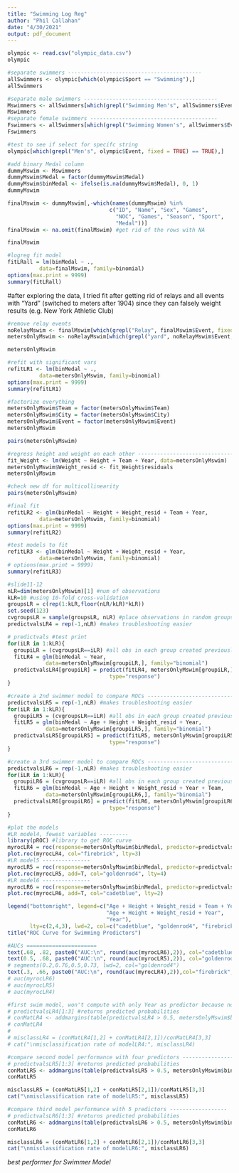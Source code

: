 ---
title: "Swimming Log Reg"
author: "Phil Callahan"
date: "4/30/2021"
output: pdf_document
---
```{r, warning=F}
olympic <- read.csv("olympic_data.csv")
olympic
```

```{r, warning=F}
#separate swimmers ------------------------------------------
allSwimmers <- olympic[which(olympic$Sport == "Swimming"),]
allSwimmers

#separate male swimmers ------------------------------------------
Mswimmers <- allSwimmers[which(grepl("Swimming Men's", allSwimmers$Event, fixed=TRUE) == TRUE),]
Mswimmers
#separate female swimmers ----------------------------------------
Fswimmers <- allSwimmers[which(grepl("Swimming Women's", allSwimmers$Event, fixed=TRUE) == TRUE),]
Fswimmers
```

```{r, warning=F}
#test to see if select for specifc string
olympic[which(grepl("Men's", olympic$Event, fixed = TRUE) == TRUE),]

```

```{r, warning=F}
#add binary Medal column
dummyMswim <- Mswimmers
dummyMswim$Medal = factor(dummyMswim$Medal)
dummyMswim$binMedal <- ifelse(is.na(dummyMswim$Medal), 0, 1)
dummyMswim
```

```{r, warning=F}
finalMswim <- dummyMswim[,-which(names(dummyMswim) %in% 
                                c("ID", "Name", "Sex", "Games",
                                  "NOC", "Games", "Season", "Sport",
                                  "Medal"))]
finalMswim <- na.omit(finalMswim) #get rid of the rows with NA

finalMswim
```

```{r, warning=FALSE}
#logreg fit model 
fitLRall = lm(binMedal ~ .,
          data=finalMswim, family=binomial)
options(max.print = 9999)
summary(fitLRall)
```

#after exploring the data, I tried fit after getting rid of relays and all events with "Yard" (switched to meters after 1904) since they can falsely weight results (e.g. New York Athletic Club)
```{r}
#remove relay events
noRelayMswim <- finalMswim[which(grepl("Relay", finalMswim$Event, fixed=TRUE) == FALSE),]
metersOnlyMswim <- noRelayMswim[which(grepl("yard", noRelayMswim$Event, fixed=TRUE) == FALSE),]

metersOnlyMswim
```

```{r}
#refit with significant vars
refitLR1 <- lm(binMedal ~ .,
          data=metersOnlyMswim, family=binomial)
options(max.print = 9999)
summary(refitLR1)
```

```{r}
#factorize everything
metersOnlyMswim$Team = factor(metersOnlyMswim$Team)
metersOnlyMswim$City = factor(metersOnlyMswim$City)
metersOnlyMswim$Event = factor(metersOnlyMswim$Event)
metersOnlyMswim
```
```{r}
pairs(metersOnlyMswim)
```
```{r}
#regress height and weight on each other ----------------------------------------
fit_Weight <- lm(Weight ~ Height + Team + Year, data=metersOnlyMswim)
metersOnlyMswim$Weight_resid <- fit_Weight$residuals
metersOnlyMswim
```
```{r}
#check new df for multicollinearity
pairs(metersOnlyMswim)
```

```{r}
#final fit
refitLR2 <- glm(binMedal ~ Height + Weight_resid + Team + Year,
          data=metersOnlyMswim, family=binomial)
options(max.print = 9999)
summary(refitLR2)
```
```{r}
#test models to fit
refitLR3 <- glm(binMedal ~ Height + Weight_resid + Year,
          data=metersOnlyMswim, family=binomial)
# options(max.print = 9999)
summary(refitLR3)
```

```{r}
#slide11-12
nLR=dim(metersOnlyMswim)[1] #num of observations
kLR=10 #using 10-fold cross-validation
groupsLR = c(rep(1:kLR,floor(nLR/kLR)*kLR))
set.seed(123)
cvgroupsLR = sample(groupsLR, nLR) #place observations in random groups
predictvalsLR4 = rep(-1,nLR) #makes troubleshooting easier

# predictvals #test print
for(iLR in 1:kLR){
  groupiLR = (cvgroupsLR==iLR) #all obs in each group created previously
  fitLR4 = glm(binMedal ~ Year,
            data=metersOnlyMswim[groupiLR,], family="binomial")
  predictvalsLR4[groupiLR] = predict(fitLR4, metersOnlyMswim[groupiLR,],
                                type="response")
}
```

```{r, warning=F}

#create a 2nd swimmer model to compare ROCs ----------------------------------
predictvalsLR5 = rep(-1,nLR) #makes troubleshooting easier
for(iLR in 1:kLR){
  groupiLR5 = (cvgroupsLR==iLR) #all obs in each group created previously
  fitLR5 = glm(binMedal ~ Age + Height + Weight_resid + Year,
            data=metersOnlyMswim[groupiLR5,], family="binomial")
  predictvalsLR5[groupiLR5] = predict(fitLR5, metersOnlyMswim[groupiLR5,],
                                type="response")
}
```

```{r}
#create a 3rd swimmer model to compare ROCs ----------------------------------
predictvalsLR6 = rep(-1,nLR) #makes troubleshooting easier
for(iLR in 1:kLR){
  groupiLR6 = (cvgroupsLR==iLR) #all obs in each group created previously
  fitLR6 = glm(binMedal ~ Age + Height + Weight_resid + Year + Team,
            data=metersOnlyMswim[groupiLR6,], family="binomial")
  predictvalsLR6[groupiLR6] = predict(fitLR6, metersOnlyMswim[groupiLR6,],
                                type="response")
}
```

```{r, fig.height=5.5, fig.width=6}
#plot the models
#LR model4, fewest variables ---------
library(pROC) #library to get ROC curve
myrocLR4 = roc(response=metersOnlyMswim$binMedal, predictor=predictvalsLR4)
plot.roc(myrocLR4, col="firebrick", lty=3)
#LR model5 ---------------
myrocLR5 = roc(response=metersOnlyMswim$binMedal, predictor=predictvalsLR5)
plot.roc(myrocLR5, add=T, col="goldenrod4", lty=4)
#LR model6 ---------------
myrocLR6 = roc(response=metersOnlyMswim$binMedal, predictor=predictvalsLR6)
plot.roc(myrocLR6, add=T, col="cadetblue", lty=2)

legend("bottomright", legend=c("Age + Height + Weight_resid + Team + Year",
                               "Age + Height + Weight_resid + Year",
                               "Year"),
       lty=c(2,4,3), lwd=2, col=c("cadetblue", "goldenrod4", "firebrick"))
title("ROC Curve for Swimming Predictors")

#AUCs ======================
text(.68, .82, paste0("AUC:\n", round(auc(myrocLR6),2)), col="cadetblue", cex=1.2)
text(0.5, .68, paste0("AUC:\n", round(auc(myrocLR5),2)), col="goldenrod4", cex=1.1)
# segments(0.2,0.76,0.5,0.73, lwd=2, col="goldenrod4")
text(.3, .66, paste0("AUC:\n", round(auc(myrocLR4),2)),col="firebrick", cex=1.2)
# auc(myrocLR6)
# auc(myrocLR5)
# auc(myrocLR4)
```



```{r}
#first swim model, won't compute with only Year as predictor because no predicted medalers--------------------
# predictvalsLR4[1:3] #returns predicted probabilities
# conMatLR4 <- addmargins(table(predictvalsLR4 > 0.5, metersOnlyMswim$binMedal))
# conMatLR4
# 
# misclassLR4 = (conMatLR4[1,2] + conMatLR4[2,1])/conMatLR4[3,3]
# cat("\nmisclassification rate of modelLR4:", misclassLR4)

#compare second model performance with four predictors ------------------
# predictvalsLR5[1:3] #returns predicted probabilities
conMatLR5 <- addmargins(table(predictvalsLR5 > 0.5, metersOnlyMswim$binMedal))
conMatLR5

misclassLR5 = (conMatLR5[1,2] + conMatLR5[2,1])/conMatLR5[3,3]
cat("\nmisclassification rate of modelLR5:", misclassLR5)

#compare third model performance with 5 predictors ------------------
# predictvalsLR6[1:3] #returns predicted probabilities
conMatLR6 <- addmargins(table(predictvalsLR6 > 0.5, metersOnlyMswim$binMedal))
conMatLR6

misclassLR6 = (conMatLR6[1,2] + conMatLR6[2,1])/conMatLR6[3,3]
cat("\nmisclassification rate of modelLR6:", misclassLR6)
```
*best performer for Swimmer Model*

```{r, warning=F}

```

```{r, warning=F}

```

```{r, warning=F}

```

```{r, warning=F}

```

```{r, warning=F}

```

```{r, warning=F}

```

```{r, warning=F}

```

```{r, warning=F}

```

```{r, warning=F}

```

```{r, warning=F}

```

```{r, warning=F}

```

```{r, warning=F}

```

```{r, warning=F}

```

```{r, warning=F}

```

